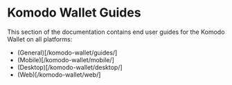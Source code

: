 
# Komodo Wallet Guides

This section of the documentation contains end user guides for the Komodo Wallet on all platforms:

*   (General)\[/komodo-wallet/guides/]
*   (Mobile)\[/komodo-wallet/mobile/]
*   (Desktop)\[/komodo-wallet/desktop/]
*   (Web)\[/komodo-wallet/web/]
